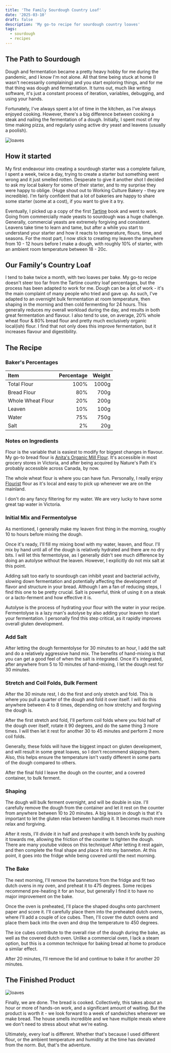```yaml
---
title: 'The Family Sourdough Country Loaf'
date: '2025-03-10'
draft: false
description: 'My go-to recipe for sourdough country loaves'
tags:
  - sourdough
  - recipes
---
```


## The Path to Sourdough

Dough and fermentation became a pretty heavy hobby for me during the pandemic,
and I know I'm not alone. All that time being stuck at home (I wasn't
necessarily complaining) and you start exploring things, and for me that thing
was dough and fermentation. It turns out, much like writing software, it's just
a constant process of iteration, variables, debugging, and using your hands.

Fortunately, I've always spent a lot of time in the kitchen, as I've always
enjoyed cooking. However, there's a big difference between cooking a steak and
nailing the fermentation of a dough. Initially, I spent most of my time making
pizza, and regularly using active dry yeast and leavens (usually a poolish).

![loaves](./loaves.jpeg)

## How it started

My first endeavour into creating a sourdough starter was a complete failure, I
spent a week, twice a day, trying to create a starter but something went wrong
and it just smelled rotten. Desperate to give it another shot I decided to ask
my local bakery for some of their starter, and to my surprise they were happy to
oblige. (Huge shout out to Working Culture Bakery - they are incredible). I'm
fairly confident that a lot of bakeries are happy to share some starter (some at
a cost), if you want to give it a try.

Eventually, I picked up a copy of the first
[Tartine](https://www.indigo.ca/en-ca/tartine-bread/9780811870412.html) book and
went to work. Going from commercially made yeasts to sourdough was a huge
challenge. Generally, commercial yeasts are extremely forgiving and consistent.
Leavens take time to learn and tame, but after a while you start to understand
your starter and how it reacts to temperature, flours, time, and seasons. For
the most part, I now stick to creating my leaven the anywhere from 10 - 12 hours
before I make a dough, with roughly 10% of starter, with an ambient room
temperature between 18 - 20c.

## Our Family's Country Loaf

I tend to bake twice a month, with two loaves per bake. My go-to recipe doesn't
steer too far from the Tartine country loaf percentages, but the process has
been adapted to work for me. Dough can be a lot of work - it's the main
complaint of many people who tried and gave up. As such, I've adapted to an
overnight bulk fermentation at room temperature, then shaping in the morning and
then cold fermenting for 24 hours. This generally reduces my overall workload
during the day, and results in both great fermentation and flavour. I also tend
to use, on average, 20% whole wheat flour &amp; 80% bread flour and pretty much
exclusively organic local(ish) flour. I find that not only does this improve
fermentation, but it increases flavour and digestibility.

## The Recipe

### Baker's Percentages

| Item              | Percentage | Weight |
| :---------------- | ---------: | -----: |
| Total Flour       |       100% |  1000g |
| Bread Flour       |        80% |   700g |
| Whole Wheat Flour |        20% |   200g |
| Leaven            |        10% |   100g |
| Water             |        75% |   750g |
| Salt              |         2% |    20g |

### Notes on Ingredients

Flour is the variable that is easiest to modify for biggest changes in flavour.
My go-to bread flour is
[Anita's Organic Mill Flour](https://www.anitasorganic.com/products-anitas/unbleached-all-purpose-white-flour).
It's accessible in most grocery stores in Victoria, and after being acquired by
Nature's Path it's probably accessible across Canada, by now.

The whole wheat flour is where you can have fun. Personally, I really enjoy
[Flourist](https://flourist.com) flour as it's local and easy to pick up
whenever we are on the mainland.

I don't do any fancy filtering for my water. We are very lucky to have some
great tap water in Victoria.

### Initial Mix and Fermentolyse

As mentioned, I generally make my leaven first thing in the morning, roughly 10
to hours before mixing the dough.

Once it's ready, I'll fill my mixing bowl with my water, leaven, and flour. I'll
mix by hand until all of the dough is relatively hydrated and there are no dry
bits. I will let this fermentolyse, as I generally didn't see much difference by
doing an autolyse without the leaven. However, I explicitly do not mix salt at
this point.

Adding salt too early to sourdough can inhibit yeast and bacterial activity,
slowing down fermentation and potentially affecting the development of flavor
and structure in your bread. Although I am a fan of reducing steps, I find this
one to be pretty crucial. Salt is powerful, think of using it on a steak or a
lacto-ferment and how effective it is.

Autolyse is the process of hydrating your flour with the water in your recipe.
Fermentolyse is a lazy man's autolyse by also adding your leaven to start your
fermentation. I personally find this step critical, as it rapidly improves
overall gluten development.

### Add Salt

After letting the dough fermentolyse for 30 minutes to an hour, I add the salt
and do a relatively aggressive hand mix. The benefits of hand-mixing is that you
can get a good feel of when the salt is integrated. Once it's integrated, after
anywhere from 5 to 10 minutes of hand-mixing, I let the dough rest for 30
minutes.

### Stretch and Coil Folds, Bulk Ferment

After the 30 minute rest, I do the first and only stretch and fold. This is
where you pull a quarter of the dough and fold it over itself. I will do this
anywhere between 4 to 8 times, depending on how stretchy and forgiving the dough
is.

After the first stretch and fold, I'll perform coil folds where you fold half of
the dough over itself, rotate it 90 degrees, and do the same thing 3 more times.
I will then let it rest for another 30 to 45 minutes and perform 2 more coil
folds.

Generally, these folds will have the biggest impact on gluten development, and
will result in some great loaves, so I don't recommend skipping them. Also, this
helps ensure the temperature isn't vastly different in some parts of the dough
compared to others.

After the final fold I leave the dough on the counter, and a covered container,
to bulk ferment.

### Shaping

The dough will bulk ferment overnight, and will be double in size. I'll
carefully remove the dough from the container and let it rest on the counter
from anywhere between 10 to 20 minutes. A big lesson in dough is that it's
important to let the gluten relax between handling it. It becomes much more
relax and forgiving.

After it rests, I'll divide it in half and preshape it with bench knife by
pushing it towards me, allowing the friction of the counter to tighten the
dough. There are many youtube videos on this technique! After letting it rest
again, and then complete the final shape and place it into my banneton. At this
point, it goes into the fridge while being covered until the next morning.

### The Bake

The next morning, I'll remove the bannetons from the fridge and fit two dutch
ovens in my oven, and preheat it to 475 degrees. Some recipes recommend
pre-heating it for an hour, but generally I find it to have no major improvement
on the bake.

Once the oven is preheated, I'll place the shaped doughs onto parchment paper
and score it. I'll carefully place them into the preheated dutch ovens, where
I'll add a couple of ice cubes. Then, I'll cover the dutch ovens and place them
back into the oven and drop the temperature to 450 degrees.

The ice cubes contribute to the overall rise of the dough during the bake, as
well as the covered dutch oven. Unlike a commercial oven, I lack a steam option,
but this is a common technique for baking bread at home to produce a similar
effect.

After 20 minutes, I'll remove the lid and continue to bake it for another 20
minutes.

## The Finished Product

![loaves](./final-bread.jpeg)

Finally, we are done. The bread is cooked. Collectively, this takes about an
hour or more of hands-on work, and a significant amount of waiting. But the
product is worth it - we look forward to a week of sandwiches whenever we make
bread. The house smells incredible and we have multiple meals where we don't
need to stress about what we're eating.

Ultimately, every loaf is different. Whether that's because I used different
flour, or the ambient temperature and humidity at the time has deviated from the
norm. But, that's the adventure.
